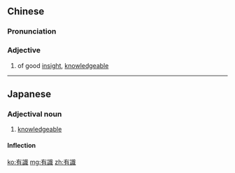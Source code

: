 {{also|有识}}
==Chinese==
{{zh-forms|s=有识}}

===Pronunciation===
{{zh-pron
|m=yǒu识
|cat=a
}}

===Adjective===
{{zh-adj}}

# of good [[insight]], [[knowledgeable]]

----

==Japanese==
{{ja-kanjitab|ゆう|しき|yomi=on}}

===Adjectival noun===
{{ja-adj|infl=na|ゆうしき}}

# [[knowledgeable]]

====Inflection====
{{ja-na|ゆうしき}}

[[ko:有識]]
[[mg:有識]]
[[zh:有識]]